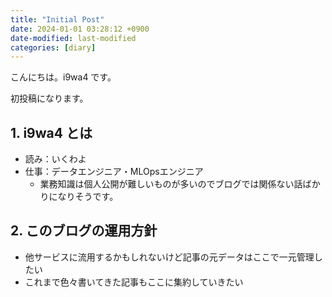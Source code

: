 ```yaml
---
title: "Initial Post"
date: 2024-01-01 03:28:12 +0900
date-modified: last-modified
categories: [diary]
---
```


<!-- # h1 -->

こんにちは。i9wa4 です。

初投稿になります。

## 1. i9wa4 とは

- 読み：いくわよ
- 仕事：データエンジニア・MLOpsエンジニア
    - 業務知識は個人公開が難しいものが多いのでブログでは関係ない話ばかりになりそうです。

## 2. このブログの運用方針

- 他サービスに流用するかもしれないけど記事の元データはここで一元管理したい
- これまで色々書いてきた記事もここに集約していきたい
